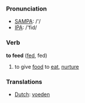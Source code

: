 === Pronunciation ===
*[[w:SAMPA|SAMPA]]: /'/
*[[w:IPA|IPA]]: /'fid/

=== Verb ===

'''to feed''' ([[fed]], fed)

# to give [[food]] to [[eat]], [[nurture]]

=== Translations ===
*[[Dutch]]: [[voeden]]